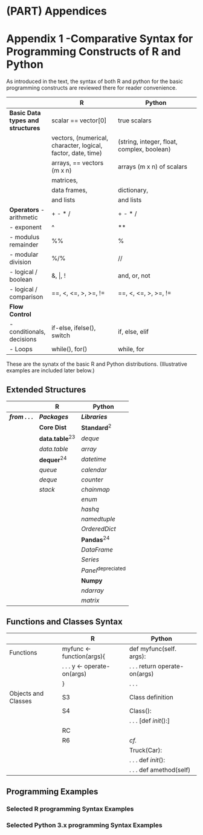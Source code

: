 # (PART) Appendices {-} 

# Appendix 1 -Comparative Syntax for Programming Constructs of R and Python

\index{syntax} 
\index{syntax summary}
\index{syntax table}

As introduced in the text, the syntax of both R and python for the basic programming constructs are reviewed there for reader convenience.

\index{data-types}
\index{operators}
\index{control structures}
\index{Data Structures, basic core}

||R|Python|
|----------------|----------------------------|----------------------------------|
|**Basic Data types and structures **|scalar == vector[0]|true scalars|
||vectors, (numerical, character, logical, factor, date, time) |(string, integer, float, complex, boolean)|
||arrays, == vectors (m x n)|arrays (m x n) of scalars|
||matrices, ||
||data frames, |dictionary,|
||and lists |and lists|
|**Operators** - arithmetic |+ - * /|+ - * /|
|- exponent| ^ | ** |
|- modulus remainder| %% | % |
|- modular division| %/% | // |
|- logical / boolean|  &, \|, ! | and, or, not |
|- logical / comparison|==, <, <=, >, >=, !=| ==, <, <=, >, >=, != |
|**Flow Control**|||
|- conditionals, decisions|if-else, ifelse(), switch|if, else, elif|
|- Loops| while(), for()| while, for |
  
These are the synatx of the basic R and Python distributions. (Illustrative examples are included later below.)


## Extended Structures

\index{Data Structures, non-basic }

|| R | Python |
|---------|-------------------------|------------------------|
|_**from . . .**_| _**Packages**_| _**Libraries**_|
||**Core Dist**|**Standard**^2^ |
||**data.table**^23^   |*deque*|
||*data.table*|*array*|
||**dequer**^24^|*datetime*|
||*queue*|*calendar*|
||*deque*|*counter*|
||*stack*|*chainmap*|
|||*enum*|
|||*hashq*|
|||*namedtuple*|
|||*OrderedDict*|
|||**Pandas**^24^|
|||*DataFrame*|
|||*Series*|
|||*Panel*^depreciated^|
|||**Numpy**|
|||*ndarray*|
|||*matrix*|

## Functions and Classes Syntax

\index{syntax}

|| R | Python |
|---------|-------------------------|------------------------|
|Functions|myfunc <- function(args){|def myfunc(self. args):|
||. . . y <- operate-on(args)|. . . return operate-on(args)|
||}|. . . |
|Objects and Classes|S3|Class definition|
||S4|Class(<parent>):|
|||. . . [def _init_():] |
||RC|  |
||R6|*cf.*|
|||Truck(Car):|
||  |. . . def _init_(): |
||  |. . . def amethod(self)|


## Programming Examples

### Selected R programming Syntax Examples 


### Selected Python 3.x  programming Syntax Examples

